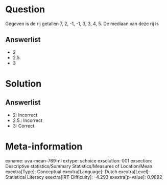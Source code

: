 Question
========

Gegeven is de rij getallen 7, 2, -1, -1, 3, 3, 4, 5. De mediaan van deze
rij is

Answerlist
----------

* 2
* 2.5.
* 3

Solution
========

Answerlist
----------

* 2: Incorrect
* 2.5.: Incorrect
* 3: Correct

Meta-information
================
exname: uva-mean-769-nl
extype: schoice
exsolution: 001
exsection: Descriptive statistics/Summary Statistics/Measures of Location/Mean
exextra[Type]: Conceptual
exextra[Language]: Dutch
exextra[Level]: Statistical Literacy
exextra[IRT-Difficulty]: -4.293
exextra[p-value]: 0.9892
